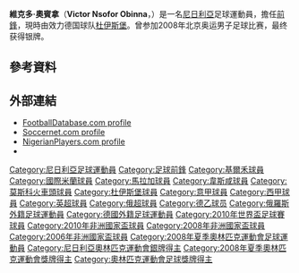 {{noteta|G1=意甲|G2=EPL
|T=zh-hans:维克多·奥比纳;zh-hk:維克多·奧賓拿;zh-tw:維克多·歐比拿;
|1=zh-hans:维克多·奥比纳;zh-hk:維克多·奧賓拿;zh-tw:維克多·歐比拿;
|2=zh-hans:奥賓拿;zh-hk:奧賓拿;zh-tw:奧比拿;
}}
{{Football player infobox
|          playername = 奥賓拿<br />''Obinna''
|               image = [[File:VictorObinna11092010.jpg|220 px]]
|            fullname = Victor Nsofor Obinna
|         dateofbirth = {{birth date and age|1987|3|25}}
|         cityofbirth = [[乔斯|乔斯]]
|      countryofbirth = {{NGA}}
|              height = {{height|m=1.82}}
|        currentclub  = [[莫斯科火車頭|莫斯科火車頭]]
|          clubnumber = 13 
|            position = [[前鋒_(足球)|前鋒]]
|          youthyears = 2003<br />2004<br />2005
|          youthclubs = Plateau United<br />Kwara United<br />[[安耶巴足球俱乐部|安耶巴]]
|               years = 2005-08<br />2008-2011<br />2009-10<br />2010-2011<br />2011-2015<br />2015-
|               clubs = [[基爾禾足球會|基爾禾]]<br />[[國際米蘭|國際米蘭]]<br />→ [[馬拉加足球會|馬拉加]]<br />→ [[西汉姆联足球俱乐部|韋斯咸]]<br />[[莫斯科火車頭|莫斯科火車頭]]<br />→ [[杜伊斯堡|杜伊斯堡]]
|         caps(goals) = 82 (22)<br />{{0}}9 {{0}}(1)<br />{{0}}26 {{0}}(4)<br />{{0}}25 {{0}}(3)
|       nationalyears = 2005-
|        nationalteam = {{fb|NGR}}
| nationalcaps(goals) = 34 (11)
|            pcupdate = 2010年9月18日 (六) 09:59 (UTC)
|            ntupdate = 2010年8月28日 (六) 10:55 (UTC)
}}
{{MedalTop}}
{{MedalCountry|{{NGR}}}}
{{MedalSport | 男子[[足球|足球]]}}
{{MedalSilver| [[2008年夏季奧林匹克運動會|2008年北京]] | [[2008年夏季奧林匹克運動會男子足球比賽|隊際]]}}
{{MedalBottom}}
'''維克多·奧賓拿'''（'''Victor Nsofor Obinna'''，{{bd|1987年|3月25日|catidx=Obinna}}）是一名[[尼日利亞|尼日利亞]]足球運動員，擔任[[前鋒_(足球)|前鋒]]，現時由效力德国球队[[杜伊斯堡|杜伊斯堡]]。曾参加2008年北京奥运男子足球比赛，最终获得银牌。

==參考資料==
{{reflist}}

== 外部連結 ==
* [http://www.footballdatabase.com/site/players/index.php?dumpPlayer=6537 FootballDatabase.com profile] {{Wayback|url=http://www.footballdatabase.com/site/players/index.php?dumpPlayer=6537 |date=20060526083038 }}
* [https://web.archive.org/web/20090501122414/http://soccernet-akamai.espn.go.com/players/stats?id=68252&cc=3888 Soccernet.com profile]
* [http://www.nigerianplayers.com/player.asp?pID=372 NigerianPlayers.com profile] {{Wayback|url=http://www.nigerianplayers.com/player.asp?pID=372 |date=20071008173640 }}
* {{FIFA player|230228}}

{{Navboxes colour
|title= 尼日利亚球员名单
|bg= #008751
|fg= White
|list1=
{{2008年奧運會男子足球尼日利亞參賽名單}}
{{2010年世界杯足球赛尼日利亚参赛名单}}
}}

{{DEFAULTSORT:Obinna, Victor Nsofor}}
[[Category:尼日利亞足球運動員|Category:尼日利亞足球運動員]]
[[Category:足球前鋒|Category:足球前鋒]]
[[Category:基爾禾球員|Category:基爾禾球員]]
[[Category:國際米蘭球員|Category:國際米蘭球員]]
[[Category:馬拉加球員|Category:馬拉加球員]]
[[Category:韋斯咸球員|Category:韋斯咸球員]]
[[Category:莫斯科火車頭球員|Category:莫斯科火車頭球員]]
[[Category:杜伊斯堡球員|Category:杜伊斯堡球員]]
[[Category:意甲球員|Category:意甲球員]]
[[Category:西甲球員|Category:西甲球員]]
[[Category:英超球員|Category:英超球員]]
[[Category:俄超球員|Category:俄超球員]]
[[Category:德乙球员|Category:德乙球员]]
[[Category:俄羅斯外籍足球運動員|Category:俄羅斯外籍足球運動員]]
[[Category:德國外籍足球運動員|Category:德國外籍足球運動員]]
[[Category:2010年世界盃足球賽球員|Category:2010年世界盃足球賽球員]]
[[Category:2010年非洲國家盃球員|Category:2010年非洲國家盃球員]]
[[Category:2008年非洲國家盃球員|Category:2008年非洲國家盃球員]]
[[Category:2006年非洲國家盃球員|Category:2006年非洲國家盃球員]]
[[Category:2008年夏季奧林匹克運動會足球運動員|Category:2008年夏季奧林匹克運動會足球運動員]]
[[Category:尼日利亞奧林匹克運動會銀牌得主|Category:尼日利亞奧林匹克運動會銀牌得主]]
[[Category:2008年夏季奧林匹克運動會獎牌得主|Category:2008年夏季奧林匹克運動會獎牌得主]]
[[Category:奧林匹克運動會足球獎牌得主|Category:奧林匹克運動會足球獎牌得主]]